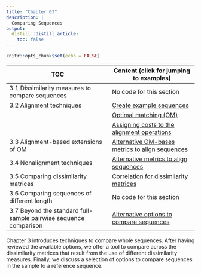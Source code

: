 ```yaml
---
title: "Chapter 03"
description: |
  Comparing Sequences
output:
  distill::distill_article:
    toc: false
---
```


```r
knitr::opts_chunk$set(echo = FALSE)

```


| TOC                             | Content (click for jumping to examples)  |
|-------------------------------------|-------------------------------|
| 3.1 Dissimilarity measures to compare sequences                  | No code for this section |
| 3.2 Alignment techniques                                         | [Create example sequences](rChapter3-2.html) |
|                                                                  | [Optimal matching (OM)](rChapter3-2.html#optimal-matching-om) |
|                                                                  | [Assigning costs to the alignment operations](rChapter3-2.html#assigning-costs-to-the-alignment-operations) |
| 3.3 Alignment-based extensions of OM                             | [Alternative OM-bases metrics to align sequences](rChapter3-3.html) |
| 3.4 Nonalignment techniques                                      | [Alternative metrics to align sequences](rChapter3-4.html) |
| 3.5 Comparing dissimilarity matrices                             | [Correlation for dissimilarity matrices](rChapter3-5.html) |
| 3.6 Comparing sequences of different length                      | No code for this section |
| 3.7	Beyond the standard full-sample pairwise sequence comparison | [Alternative options to compare sequences](rChapter3-7.html) |


Chapter 3 introduces techniques to compare whole sequences. After having reviewed the available options, we offer a tool to compare across the dissimilarity matrices that result from the use of different dissimilarity measures. Finally, we discuss a selection of options to compare sequences in the sample to a reference sequence.
